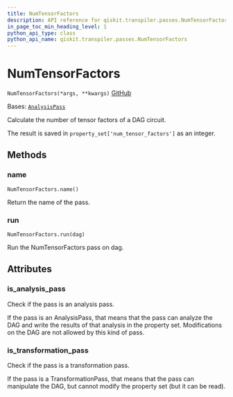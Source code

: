 ```yaml
---
title: NumTensorFactors
description: API reference for qiskit.transpiler.passes.NumTensorFactors
in_page_toc_min_heading_level: 1
python_api_type: class
python_api_name: qiskit.transpiler.passes.NumTensorFactors
---
```


# NumTensorFactors

<span id="qiskit.transpiler.passes.NumTensorFactors" />

`NumTensorFactors(*args, **kwargs)` [GitHub](https://github.com/qiskit/qiskit/tree/stable/0.24/qiskit/transpiler/passes/analysis/num_tensor_factors.py "view source code")

Bases: [`AnalysisPass`](qiskit.transpiler.AnalysisPass "qiskit.transpiler.basepasses.AnalysisPass")

Calculate the number of tensor factors of a DAG circuit.

The result is saved in `property_set['num_tensor_factors']` as an integer.

## Methods

<span id="qiskit-transpiler-passes-numtensorfactors-name" />

### name

<span id="qiskit.transpiler.passes.NumTensorFactors.name" />

`NumTensorFactors.name()`

Return the name of the pass.

<span id="qiskit-transpiler-passes-numtensorfactors-run" />

### run

<span id="qiskit.transpiler.passes.NumTensorFactors.run" />

`NumTensorFactors.run(dag)`

Run the NumTensorFactors pass on dag.

## Attributes

<span id="qiskit.transpiler.passes.NumTensorFactors.is_analysis_pass" />

### is\_analysis\_pass

Check if the pass is an analysis pass.

If the pass is an AnalysisPass, that means that the pass can analyze the DAG and write the results of that analysis in the property set. Modifications on the DAG are not allowed by this kind of pass.

<span id="qiskit.transpiler.passes.NumTensorFactors.is_transformation_pass" />

### is\_transformation\_pass

Check if the pass is a transformation pass.

If the pass is a TransformationPass, that means that the pass can manipulate the DAG, but cannot modify the property set (but it can be read).

